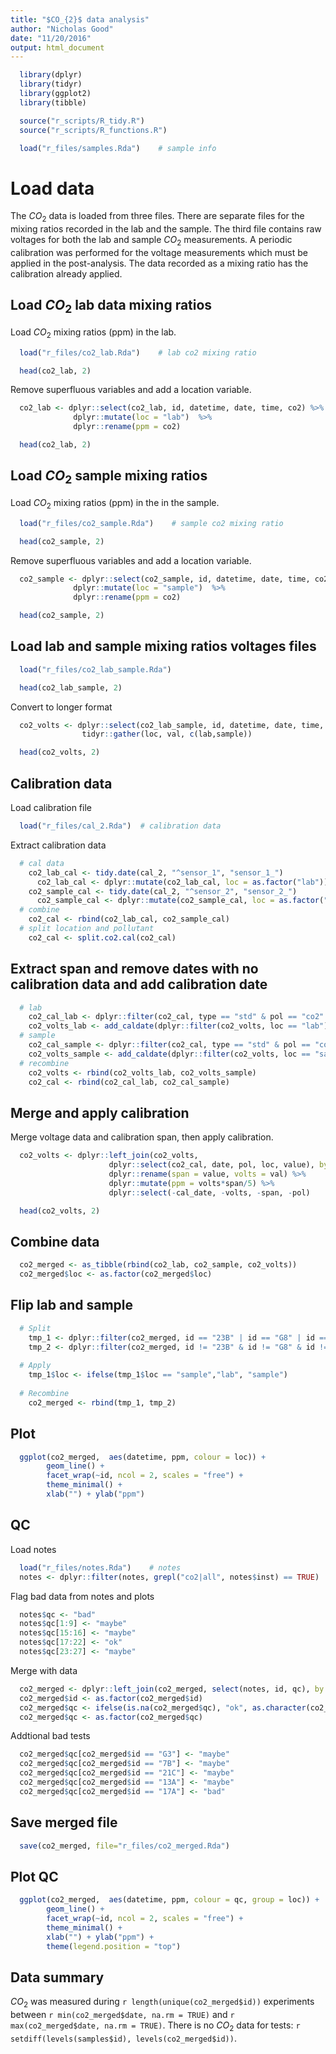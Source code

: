 ```yaml
---
title: "$CO_{2}$ data analysis"
author: "Nicholas Good"
date: "11/20/2016"
output: html_document
---
```


```r
  library(dplyr)
  library(tidyr)
  library(ggplot2)
  library(tibble)
```

```r
  source("r_scripts/R_tidy.R")
  source("r_scripts/R_functions.R")
```

```r
  load("r_files/samples.Rda")    # sample info
```

# Load data

The $CO_{2}$ data is loaded from three files. There are separate files for the mixing ratios recorded in the lab and the sample. The third file contains raw voltages for both the lab and sample $CO_{2}$ measurements. A periodic calibration was performed for the voltage measurements which must be applied in the post-analysis. The data recorded as a mixing ratio has the calibration already applied.  

## Load $CO_{2}$ lab data mixing ratios

Load $CO_{2}$ mixing ratios (ppm) in the lab.

```r
  load("r_files/co2_lab.Rda")    # lab co2 mixing ratio
```

```r
  head(co2_lab, 2)
```

Remove superfluous variables and add a location variable.

```r
  co2_lab <- dplyr::select(co2_lab, id, datetime, date, time, co2) %>%
              dplyr::mutate(loc = "lab")  %>%
              dplyr::rename(ppm = co2)
```

```r
  head(co2_lab, 2)
```

## Load $CO_{2}$ sample mixing ratios

Load $CO_{2}$ mixing ratios (ppm) in the in the sample.

```r
  load("r_files/co2_sample.Rda")    # sample co2 mixing ratio
```

```r
  head(co2_sample, 2)
```

Remove superfluous variables and add a location variable.

```r
  co2_sample <- dplyr::select(co2_sample, id, datetime, date, time, co2) %>%
              dplyr::mutate(loc = "sample")  %>%
              dplyr::rename(ppm = co2)
```

```r
  head(co2_sample, 2)
```

## Load lab and sample mixing ratios voltages files

```r
  load("r_files/co2_lab_sample.Rda")
```

```r
  head(co2_lab_sample, 2)
```

Convert to longer format

```r
  co2_volts <- dplyr::select(co2_lab_sample, id, datetime, date, time, lab, sample) %>%
                tidyr::gather(loc, val, c(lab,sample))
```

```r
  head(co2_volts, 2)
```

## Calibration data

Load calibration file

```r
  load("r_files/cal_2.Rda")  # calibration data
```

Extract calibration data

```r
  # cal data
    co2_lab_cal <- tidy.date(cal_2, "^sensor_1", "sensor_1_")
      co2_lab_cal <- dplyr::mutate(co2_lab_cal, loc = as.factor("lab"))
    co2_sample_cal <- tidy.date(cal_2, "^sensor_2", "sensor_2_")
      co2_sample_cal <- dplyr::mutate(co2_sample_cal, loc = as.factor("sample"))
  # combine 
    co2_cal <- rbind(co2_lab_cal, co2_sample_cal)
  # split location and pollutant  
    co2_cal <- split.co2.cal(co2_cal)
```

## Extract span and remove dates with no calibration data and add calibration date

```r
  # lab
    co2_cal_lab <- dplyr::filter(co2_cal, type == "std" & pol == "co2" & !is.na(value) & loc == "lab")
    co2_volts_lab <- add_caldate(dplyr::filter(co2_volts, loc == "lab"), co2_cal_lab)
  # sample
    co2_cal_sample <- dplyr::filter(co2_cal, type == "std" & pol == "co2" & !is.na(value) & loc == "sample")
    co2_volts_sample <- add_caldate(dplyr::filter(co2_volts, loc == "sample"), co2_cal_sample)
  # recombine
    co2_volts <- rbind(co2_volts_lab, co2_volts_sample)
    co2_cal <- rbind(co2_cal_lab, co2_cal_sample)
```

## Merge and apply calibration

Merge voltage data and calibration span, then apply calibration.

```r
  co2_volts <- dplyr::left_join(co2_volts, 
                      dplyr::select(co2_cal, date, pol, loc, value), by = c("cal_date" = "date", "loc" = "loc")) %>%
                      dplyr::rename(span = value, volts = val) %>%
                      dplyr::mutate(ppm = volts*span/5) %>%
                      dplyr::select(-cal_date, -volts, -span, -pol)
```

```r
  head(co2_volts, 2)
```

## Combine data

```r
  co2_merged <- as_tibble(rbind(co2_lab, co2_sample, co2_volts))
  co2_merged$loc <- as.factor(co2_merged$loc)
```

## Flip lab and sample

```r
  # Split
    tmp_1 <- dplyr::filter(co2_merged, id == "23B" | id == "G8" | id == "G3") # two tests switched
    tmp_2 <- dplyr::filter(co2_merged, id != "23B" & id != "G8" & id != "G3")
    
  # Apply
    tmp_1$loc <- ifelse(tmp_1$loc == "sample","lab", "sample")
  
  # Recombine
    co2_merged <- rbind(tmp_1, tmp_2)
```

## Plot

```r
  ggplot(co2_merged,  aes(datetime, ppm, colour = loc)) +
        geom_line() +
        facet_wrap(~id, ncol = 2, scales = "free") +
        theme_minimal() +
        xlab("") + ylab("ppm")
```

## QC

Load notes
```r
  load("r_files/notes.Rda")    # notes
  notes <- dplyr::filter(notes, grepl("co2|all", notes$inst) == TRUE)
```

Flag bad data from notes and plots

```r
  notes$qc <- "bad"
  notes$qc[1:9] <- "maybe"
  notes$qc[15:16] <- "maybe"
  notes$qc[17:22] <- "ok"
  notes$qc[23:27] <- "maybe"
```

Merge with data

```r
  co2_merged <- dplyr::left_join(co2_merged, select(notes, id, qc), by = "id")
  co2_merged$id <- as.factor(co2_merged$id)
  co2_merged$qc <- ifelse(is.na(co2_merged$qc), "ok", as.character(co2_merged$qc))
  co2_merged$qc <- as.factor(co2_merged$qc)
```

Addtional bad tests

```r
  co2_merged$qc[co2_merged$id == "G3"] <- "maybe"
  co2_merged$qc[co2_merged$id == "7B"] <- "maybe"
  co2_merged$qc[co2_merged$id == "21C"] <- "maybe"
  co2_merged$qc[co2_merged$id == "13A"] <- "maybe"
  co2_merged$qc[co2_merged$id == "17A"] <- "bad"
```

## Save merged file

```r
  save(co2_merged, file="r_files/co2_merged.Rda")
```

## Plot QC

```r
  ggplot(co2_merged,  aes(datetime, ppm, colour = qc, group = loc)) +
        geom_line() +
        facet_wrap(~id, ncol = 2, scales = "free") +
        theme_minimal() +
        xlab("") + ylab("ppm") +
        theme(legend.position = "top")
```

## Data summary

$CO_{2}$ was measured during `r length(unique(co2_merged$id))` experiments between `r min(co2_merged$date, na.rm = TRUE)` and `r max(co2_merged$date, na.rm = TRUE)`. There is no $CO_{2}$ data for tests: `r setdiff(levels(samples$id), levels(co2_merged$id))`.

